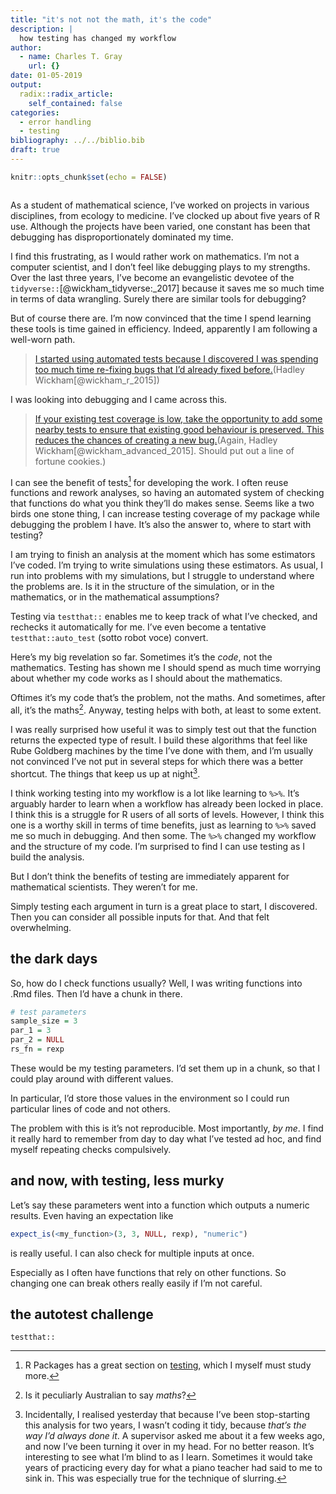 ```yaml
---
title: "it's not not the math, it's the code"
description: |
  how testing has changed my workflow
author:
  - name: Charles T. Gray
    url: {}
date: 01-05-2019
output:
  radix::radix_article:
    self_contained: false
categories:
  - error handling
  - testing
bibliography: ../../biblio.bib
draft: true
---
```


```r
knitr::opts_chunk$set(echo = FALSE)
```

```r

```


As a student of mathematical science, I've worked on projects in various disciplines, from ecology to medicine. I've clocked up about five years of R use. Although the projects have been varied, one constant has been that debugging has disproportionately dominated my time. 

I find this frustrating, as I would rather work on mathematics. I'm not a computer scientist, and I don't feel like debugging plays to my strengths. Over the last three years, I've become an evangelistic devotee of the `tidyverse::`[@wickham_tidyverse:_2017] because it saves me so much time in terms of data wrangling. Surely there are similar tools for debugging?

But of course there are. I'm now convinced that the time I spend learning these tools is time gained in efficiency. Indeed, apparently I am following a well-worn path.

> [I started using automated tests because I discovered I was spending too much time re-fixing bugs that I’d already fixed before.](http://r-pkgs.had.co.nz/tests.html)(Hadley Wickham[@wickham_r_2015])  

I was looking into debugging and I came across this. 

> [If your existing test coverage is low, take the opportunity to add some nearby tests to ensure that existing good behaviour is preserved. This reduces the chances of creating a new bug.](http://adv-r.had.co.nz/Exceptions-Debugging.html)(Again, Hadley Wickham[@wickham_advanced_2015]. Should put out a line of fortune cookies.)

I can see the benefit of tests[^1] for developing the work. I often reuse functions and rework analyses, so having an automated system of checking that functions do what you think they'll do makes sense. Seems like a two birds one stone thing, I can increase testing coverage of my package while debugging  the problem I have. It's also the answer to, where to start with testing? 

I am trying to finish an analysis at the moment which has some estimators I've coded. I'm trying to write simulations using these estimators. As usual, I run into problems with my simulations, but I struggle to understand where the problems are. Is it in the structure of the simulation, or in the mathematics, or in the mathematical assumptions? 

Testing via `testthat::` enables me to keep track of what I've checked, and rechecks it automatically for me. I've even become a tentative `testthat::auto_test` (sotto robot voce) convert. 

Here's my big revelation so far. Sometimes it's the _code_, not the mathematics. Testing has shown me I should spend as much time worrying about whether my code works as I should about the mathematics. 

Oftimes it's my code that's the problem, not the maths. And sometimes, after all, it's the maths[^2]. Anyway, testing helps with both, at least to some extent. 

I was really surprised how useful it was to simply test out that the function returns the expected type of result. I build these algorithms that feel like Rube Goldberg machines by the time I've done with them, and I'm usually not convinced I've not put in several steps for which there was a better shortcut. The things that keep us up at night[^3]. 

I think working testing into my workflow is a lot like learning to ` %>% `. It's arguably harder to learn when a workflow has already been locked in place. I think this is a struggle for R users of all sorts of levels. However, I think this one is a worthy skill in terms of time benefits, just as learning to ` %>% ` saved me so much in debugging. And then some. The ` %>% ` changed my workflow and the structure of my code. I'm surprised to find I can use testing as I build the analysis. 

But I don't think the benefits of testing are immediately apparent for mathematical scientists. They weren't for me.   

Simply testing each argument in turn is a great place to start, I discovered. Then you can consider all possible inputs for that. And that felt overwhelming. 

## the dark days

So, how do I check functions usually? Well, I was writing functions into .Rmd files. Then I'd have a chunk in there. 


```r
# test parameters
sample_size = 3
par_1 = 3
par_2 = NULL
rs_fn = rexp

```

These would be my testing parameters. I'd set them up in a chunk, so that I could play around with different values. 

In particular, I'd store those values in the environment so I could run particular lines of code and not others. 

The problem with this is it's not reproducible. Most importantly, _by me_. I find it really hard to remember from day to day what I've tested ad hoc, and find myself repeating checks compulsively. 

## and now, with testing, less murky 

Let's say these parameters went into a function which outputs a numeric results. Even having an expectation like

```r
expect_is(<my_function>(3, 3, NULL, rexp), "numeric")
```

is really useful. I can also check for multiple inputs at once. 

Especially as I often have functions that rely on other functions. So changing one can break others really easily if I'm not careful. 

## the autotest challenge

`testthat::` 



[^1]: R Packages has a great section on [testing](http://r-pkgs.had.co.nz/tests.html), which I myself must study more. 
[^2]: Is it peculiarly Australian to say _maths_? 
[^3]: Incidentally, I realised yesterday that because I've been stop-starting this analysis for two years, I wasn't coding it tidy, because _that's the way I'd always done it_. A supervisor asked me about it a few weeks ago, and now I've been turning it over in my head. For no better reason. It's interesting to see what I'm blind to as I learn. Sometimes it would take years of practicing every day for what a piano teacher had said to me to sink in. This was especially true for the technique of slurring. 